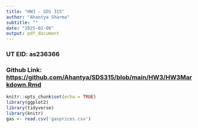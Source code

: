 ```yaml
---
title: "HW3 - SDS 315"
author: "Ahantya Sharma"
subtitle: ""
date: "2025-02-06"
output: pdf_document
---
```


### UT EID: as236366

### Github Link: <https://github.com/Ahantya/SDS315/blob/main/HW3/HW3Markdown.Rmd>

```r

knitr::opts_chunk$set(echo = TRUE)
library(ggplot2)
library(tidyverse)
library(knitr)
gas <- read.csv('gasprices.csv')
```